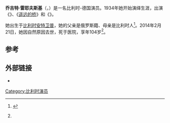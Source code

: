 {{Infobox person
| name         = 乔吉特·雷耶夫斯基
| image        = 
| imagesize    = 
| caption      = 
| birth_name   = Georgette Alice Victorine Henriette Reijevsky
| birth_date   = {{Birth date|1910|02|12|df=yes}}
| birth_place  = [[比利时|比利时]][[安特卫普|安特卫普]]
| death_date   = {{Death date and age|2014|02|21|1910|02|12|df=yes}}
| death_place  = [[荷兰|荷兰]][[北荷兰省|北荷兰省]]{{link-en|中贝姆斯特尔|Middenbeemster}}
| other_names  = 
| alma_mater   = 
| occupation   = 演员
| spouse       = {{Marriage|Dominique Antoine Frederic Rimathe|1932|1945}}
| children     = 
| relatives    = 
| website      = 
| years_active = 1934–2000
}}
'''乔吉特·雷耶夫斯基'''（{{lang|en|Georgette Alice Victorine Henriette Reijevsky, Georgette Rejewski}}，{{bd|1910年|2月12日|2014年|2月21日|catIdx=Rejewski}}）是一名比利时-德国演员。1934年她开始演绎生涯，出演《{{link-en|爱若此时 (1976年)|Any Day Now (1976 movie)|爱若此时}}》、《[[遥远的桥|遥远的桥]]》和《{{link-en|另一位母亲|Another Mother}}》。

她出生于[[比利时|比利时]][[安特卫普|安特卫普]]，她的父亲是俄罗斯籍、母亲是比利时人<ref name=DeTelegraaf>{{Cite web|url=http://www.telegraaf.nl/prive/22321974/__Georgette_Rejewski__104__dood__.html|title=Toneelspeelster Georgette Rejewski overleden|date=21 February 2014|publisher=''[[De_Telegraaf|De Telegraaf]]''|accessdate=22 February 2014|archive-date=2016-03-04|archive-url=https://web.archive.org/web/20160304064531/http://www.telegraaf.nl/prive/22321974/__Georgette_Rejewski__104__dood__.html}} {{Nl icon}}</ref>。2014年2月21日，她因自然原因去世，死于医院，享年104岁<ref name=DeTelegraaf/>。

==参考==
{{Reflist}}

==外部链接==
*{{IMDb name|0721439}}

{{DEFAULTSORT:Rejewski, Georgette}}

[[Category:比利时演员|Category:比利时演员]]